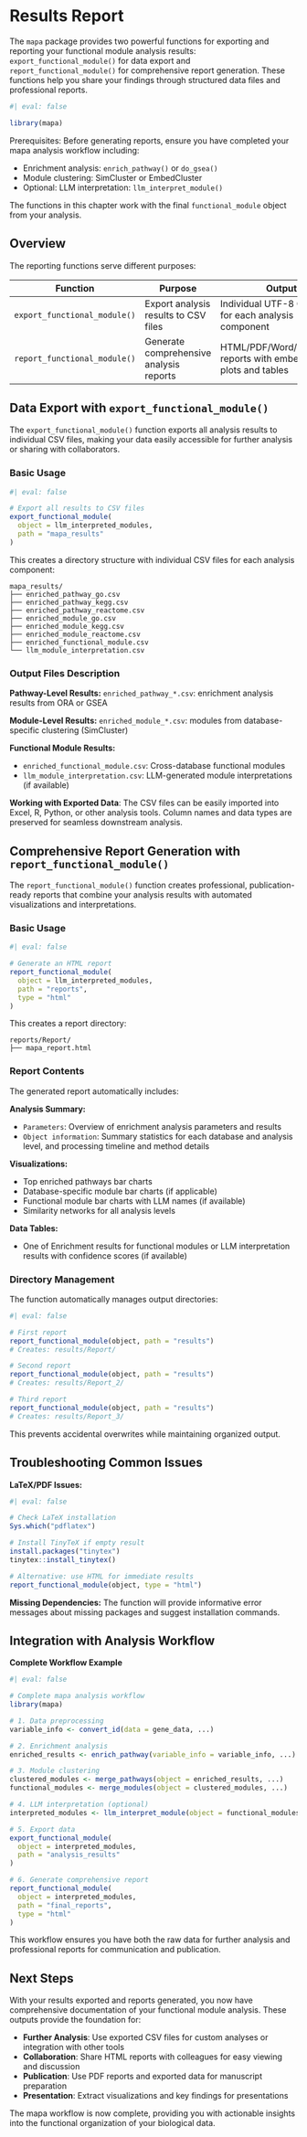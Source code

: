 # Results Report {#sec-res_report}

The `mapa` package provides two powerful functions for exporting and reporting your functional module analysis results: `export_functional_module()` for data export and `report_functional_module()` for comprehensive report generation. These functions help you share your findings through structured data files and professional reports.

```r
#| eval: false

library(mapa)
```

::: callout-important
Prerequisites: Before generating reports, ensure you have completed your mapa analysis workflow including:

-   Enrichment analysis: `enrich_pathway()` or `do_gsea()`
-   Module clustering: SimCluster or EmbedCluster
-   Optional: LLM interpretation: `llm_interpret_module()`

The functions in this chapter work with the final `functional_module` object from your analysis.
:::

## Overview

The reporting functions serve different purposes:

| Function | Purpose | Output |
|----------------------|----------------------------|----------------------|
| `export_functional_module()` | Export analysis results to CSV files | Individual UTF-8 CSV files for each analysis component |
| `report_functional_module()` | Generate comprehensive analysis reports | HTML/PDF/Word/Markdown reports with embedded plots and tables |

## Data Export with `export_functional_module()`

The `export_functional_module()` function exports all analysis results to individual CSV files, making your data easily accessible for further analysis or sharing with collaborators.

### Basic Usage

```r
#| eval: false

# Export all results to CSV files
export_functional_module(
  object = llm_interpreted_modules,
  path = "mapa_results"
)
```

This creates a directory structure with individual CSV files for each analysis component:

```         
mapa_results/
├── enriched_pathway_go.csv
├── enriched_pathway_kegg.csv  
├── enriched_pathway_reactome.csv
├── enriched_module_go.csv
├── enriched_module_kegg.csv
├── enriched_module_reactome.csv
├── enriched_functional_module.csv
└── llm_module_interpretation.csv
```

### Output Files Description

**Pathway-Level Results:** `enriched_pathway_*.csv`: enrichment analysis results from ORA or GSEA

**Module-Level Results:** `enriched_module_*.csv`: modules from database-specific clustering (SimCluster)

**Functional Module Results:**

-   `enriched_functional_module.csv`: Cross-database functional modules
-   `llm_module_interpretation.csv`: LLM-generated module interpretations (if available)

::: callout-tip
**Working with Exported Data**: The CSV files can be easily imported into Excel, R, Python, or other analysis tools. Column names and data types are preserved for seamless downstream analysis.
:::

## Comprehensive Report Generation with `report_functional_module()`

The `report_functional_module()` function creates professional, publication-ready reports that combine your analysis results with automated visualizations and interpretations.

### Basic Usage

```r
#| eval: false

# Generate an HTML report
report_functional_module(
  object = llm_interpreted_modules,
  path = "reports",
  type = "html"
)
```

This creates a report directory:

```         
reports/Report/
├── mapa_report.html
```

### Report Contents

The generated report automatically includes:

**Analysis Summary:** 

- `Parameters`: Overview of enrichment analysis parameters and results 
- `Object information`: Summary statistics for each database and analysis level, and processing timeline and method details

**Visualizations:** 

- Top enriched pathways bar charts
- Database-specific module bar charts (if applicable) 
- Functional module bar charts with LLM names (if available) 
- Similarity networks for all analysis levels

**Data Tables:**

- One of Enrichment results for functional modules or LLM interpretation results with confidence scores (if available)

### Directory Management

The function automatically manages output directories:

```r
#| eval: false

# First report
report_functional_module(object, path = "results")
# Creates: results/Report/

# Second report  
report_functional_module(object, path = "results") 
# Creates: results/Report_2/

# Third report
report_functional_module(object, path = "results")
# Creates: results/Report_3/
```

This prevents accidental overwrites while maintaining organized output.

## Troubleshooting Common Issues

**LaTeX/PDF Issues:**

```r
#| eval: false

# Check LaTeX installation
Sys.which("pdflatex")

# Install TinyTeX if empty result
install.packages("tinytex")
tinytex::install_tinytex()

# Alternative: use HTML for immediate results
report_functional_module(object, type = "html")
```

**Missing Dependencies:** The function will provide informative error messages about missing packages and suggest installation commands.

## Integration with Analysis Workflow

**Complete Workflow Example**

```r
#| eval: false

# Complete mapa analysis workflow
library(mapa)

# 1. Data preprocessing
variable_info <- convert_id(data = gene_data, ...)

# 2. Enrichment analysis  
enriched_results <- enrich_pathway(variable_info = variable_info, ...)

# 3. Module clustering
clustered_modules <- merge_pathways(object = enriched_results, ...)
functional_modules <- merge_modules(object = clustered_modules, ...)

# 4. LLM interpretation (optional)
interpreted_modules <- llm_interpret_module(object = functional_modules, ...)

# 5. Export data
export_functional_module(
  object = interpreted_modules,
  path = "analysis_results"
)

# 6. Generate comprehensive report
report_functional_module(
  object = interpreted_modules, 
  path = "final_reports",
  type = "html"
)
```

This workflow ensures you have both the raw data for further analysis and professional reports for communication and publication.

## Next Steps

With your results exported and reports generated, you now have comprehensive documentation of your functional module analysis. These outputs provide the foundation for:

-   **Further Analysis**: Use exported CSV files for custom analyses or integration with other tools
-   **Collaboration**: Share HTML reports with colleagues for easy viewing and discussion\
-   **Publication**: Use PDF reports and exported data for manuscript preparation
-   **Presentation**: Extract visualizations and key findings for presentations

The mapa workflow is now complete, providing you with actionable insights into the functional organization of your biological data.
